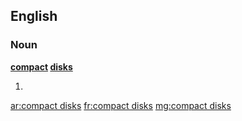 ==English==

===Noun===
'''[[compact]] [[disk]]s'''

# {{plural of|compact disk}}

[[ar:compact disks]]
[[fr:compact disks]]
[[mg:compact disks]]